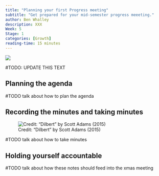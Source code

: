 ```yaml
---
title: "Planning your first Progress meeting"
subtitle: "Get prepared for your mid-semester progress meeeting."
author: Ben Whalley
description: XXX
Week: 5
Stage: 1
categories: [Growth]
reading-time: 15 minutes
---
```


![](../images/progress-bar-computer-icons-loading-screen-bar-line-text-rectangle-thumbnail.png)

#TODO: UPDATE THIS TEXT

## Planning the agenda

\#TODO talk about how to plan the agenda

## Recording the minutes and taking minutes

![Credit: “Dilbert” by Scott Adams (2015)](images/dilbert-meetings.jpg)

\#TODO  talk about how to take minutes

## Holding yourself accountable

\#TODO  talk about how these notes should feed into the xmas meeting
